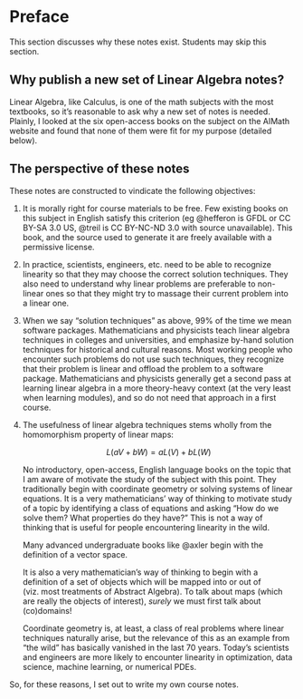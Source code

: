 # Preface {.unnumbered}

This section discusses why these notes exist.
Students may skip this section.

## Why publish a new set of Linear Algebra notes?

Linear Algebra, like Calculus, is one of the math subjects with the most textbooks, so it's reasonable to ask why a new set of notes is needed.
Plainly, I looked at the six open-access books on the subject on the AIMath website and found that none of them were fit for my purpose (detailed below).

## The perspective of these notes

These notes are constructed to vindicate the following objectives:

1.  
    It is morally right for course materials to be free.
    Few existing books on this subject in English satisfy this criterion (eg @hefferon is GFDL or CC BY-SA 3.0 US, @treil is  CC BY-NC-ND 3.0 with source unavailable). 
    This book, and the source used to generate it are freely available with a permissive license.

1.  
    In practice, scientists, engineers, etc. need to be able to recognize linearity so that they may choose the correct solution techniques. 
    They also need to understand why linear problems are preferable to non-linear ones so that they might try to massage their current problem into a linear one.

1.  
    When we say "solution techniques" as above, 99% of the time we mean software packages.
    Mathematicians and physicists teach linear algebra techniques in colleges and universities, and emphasize by-hand solution techniques for historical and cultural reasons. 
    Most working people who encounter such problems do not use such techniques, they recognize that their problem is linear and offload the problem to a software package. 
    Mathematicians and physicists generally get a second pass at learning linear algebra in a more theory-heavy context (at the very least when learning modules), and so do not need that approach in a first course.

1. 
    The usefulness of linear algebra techniques stems wholly from the homomorphism property of linear maps: 

    $$ L(a V + b W) = a L(V) + b L(W) $$ 

    No introductory, open-access, English language books on the topic that I am aware of motivate the study of the subject with this point. 
    They traditionally begin with coordinate geometry or solving systems of linear equations. 
    It is a very mathematicians' way of thinking to motivate study of a topic by identifying a class of equations and asking "How do we solve them? What properties do they have?" 
    This is not a way of thinking that is useful for people encountering linearity in the wild. 
    
    Many advanced undergraduate books like @axler begin with the definition of a vector space.

    It is also a very mathematician's way of thinking to begin with a definition of a set of objects which will be mapped into or out of (viz. most treatments of Abstract Algebra).
    To talk about maps (which are really the objects of interest), *surely* we must first talk about (co)domains!

    Coordinate geometry is, at least, a class of real problems where linear techniques naturally arise, but the relevance of this as an example from "the wild" has basically vanished in the last 70 years.
    Today's scientists and engineers are more likely to encounter linearity in optimization, data science, machine learning, or numerical PDEs.

So, for these reasons, I set out to write my own course notes.